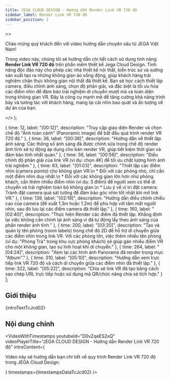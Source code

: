 ```yaml
---
title: JEGA CLOUD DESIGN - Hướng dẫn Render Link VR 720 độ
sidebar_label: Render Link VR 720 độ
sidebar_position: 2
---
```



  <>
    <p>
      Chào mừng quý khách đến với video hướng dẫn chuyên sâu từ JEGA Việt Nam!
    </p>
    <p>
      Trong video này, chúng tôi sẽ hướng dẫn chi tiết cách sử dụng tính năng <strong>Render Link VR 720 độ</strong> trên phần mềm thiết kế Jega Cloud Design. Tính năng độc đáo này cho phép các nhà thiết kế nội thất, kiến trúc sư và xưởng sản xuất tạo ra những không gian ảo sống động, giúp khách hàng trải nghiệm chân thực không gian nội thất đã thiết kế. Bạn sẽ học cách thiết lập camera, điều chỉnh ánh sáng, chọn độ phân giải, và đặc biệt là tối ưu hóa các điểm nhìn để đảm bảo trải nghiệm di chuyển mượt mà và toàn diện trong không gian VR. Đây là công cụ mạnh mẽ để tăng cường khả năng trình bày và tương tác với khách hàng, mang lại cái nhìn bao quát và ấn tượng về dự án của bạn.
    </p>
  </>
);

  { time: 12, label: "[00:12]", description: "Truy cập giao diện Render và chọn chế độ \"Ảnh toàn cảnh\" (Panoramic image) để bắt đầu quá trình render VR 720 độ." },
  { time: 36, label: "[00:36]", description: "Hướng dẫn về thiết lập ánh sáng: Các thông số ánh sáng đã được chỉnh sửa trong chế độ render ảnh tĩnh sẽ tự động áp dụng cho bản render VR, giúp tiết kiệm thời gian và đảm bảo tính nhất quán." },
  { time: 56, label: "[00:56]", description: "Điều chỉnh độ phân giải của link VR (ví dụ: chọn 4K) để tối ưu chất lượng hình ảnh trải nghiệm." },
  { time: 63, label: "[01:03]", description: "Thiết lập các điểm nhìn (camera points) cho không gian VR:\n    *   Đối với các phòng nhỏ, chỉ cần một điểm nhìn duy nhất.\n    *   Đối với các không gian lớn hơn như phòng khách, cần thêm nhiều điểm nhìn (ví dụ: 3 điểm) để người xem có thể di chuyển và trải nghiệm toàn bộ không gian.\n    *   Lưu ý về vị trí đặt camera: Tránh đặt camera quá sát tường để đảm bảo góc nhìn tốt nhất khi mở link VR." },
  { time: 139, label: "[02:19]", description: "Hướng dẫn điều chỉnh chiều cao của camera (đề xuất 1.3m hoặc 1.2m) để phù hợp với tầm mắt người nhìn, sau đó lưu lại các điểm camera đã thiết lập." },
  { time: 160, label: "[02:40]", description: "Thực hiện Render các điểm đã thiết lập. Khẳng định lại việc không cần chỉnh lại ánh sáng vì đã tự động lấy theo ánh sáng của phần render ảnh tĩnh." },
  { time: 200, label: "[03:20]", description: "Tạo và quản lý tên phòng (room labels) trong chế độ 2D để hỗ trợ di chuyển giữa các điểm nhìn trong link VR. Với các phòng lớn, việc thêm nhiều tên phòng (ví dụ: \"Phòng Trà\" trong khu vực phòng khách) sẽ giúp gán nhiều điểm VR cho một không gian, tạo sự linh hoạt khi di chuyển." },
  { time: 264, label: "[04:24]", description: "Xem lại các hình ảnh Panorama đã render trong mục \"Album\"." },
  { time: 310, label: "[05:10]", description: "Hướng dẫn xem trực tiếp link VR 720 độ và cách di chuyển giữa các điểm nhìn đã thiết lập." },
  { time: 322, label: "[05:22]", description: "Chia sẻ link VR đã tạo bằng cách sao chép URL trực tiếp hoặc sử dụng mã QR/chức năng chia sẻ tích hợp." }
];

## Giới thiệu

{introTextTcJcd02}

## Nội dung chính

<VideoWithTimestamps
  youtubeId="D0vZqeES2xQ"
  videoPlayerTitle="JEGA CLOUD DESIGN - Hướng dẫn Render Link VR 720 độ"
  introContent={<p>Video này sẽ hướng dẫn bạn chi tiết về quy trình Render Link VR 720 độ trong JEGA Cloud Design:</p>}
  timestamps={timestampsDataTcJcd02}
/>
